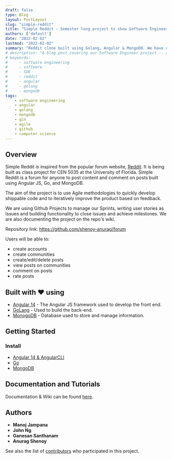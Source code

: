 ```yaml
---
draft: false
type: Blog
layout: PostLayout
slug: "simple-reddit"
title: "Simple Reddit - Semester long project to show Software Engineering skills"
authors: ['default']
date: "2022-02-02"
lastmod: "2022-02-02"
summary: "Reddit clone built using Golang, Angular & MongoDB. We have used Software Engineering best practices and Agile methodologies."
# description: "A blog post covering our Software Engineer project -- a reddit clone using Golang, Angular and MongoDB."
# keywords:
#     - software engineering
#     - software
#     - SDE
#     - reddit
#     - angular
#     - golang
#     - mongodb
tags:
    - software engineering
    - angular
    - golang
    - mongodb
    - gin
    - agile
    - github
    - computer science
---
```


## Overview
Simple Reddit is inspired from the popular forum website, [Reddit](https://reddit.com/). It is being built as class project for CEN 5035 at the University of Florida. Simple Reddit is a forum for anyone to post content and comment on posts built using Angular JS, Go, and MongoDB.

The aim of the project is to use Agile methodologies to quickly develop shippable code and to iteratively improve the product based on feedback.

We are using Github Projects to manage our Sprints, writing user stories as Issues and building functionality to close issues and achieve milestones. We are also documenting the project on the repo's wiki.

Repository link: <https://github.com/shenoy-anurag/forum>

Users will be able to:
- create accounts
- create communities
- create/edit/delete posts
- view posts on communities
- comment on posts
- rate posts

## Built with ❤️ using

* [Angular 14](https://angular.io/guide/setup-local) - The Angular JS framework used to develop the front end.
* [GoLang](https://go.dev/) - Used to build the back-end.
* [MonogoDB](https://www.mongodb.com/) - Database used to store and manage information.

## Getting Started
### Install

* [Angular 14 & AngularCLI](https://angular.io/guide/setup-local)
* [Go](https://go.dev/doc/install)
* [MongoDB](https://docs.mongodb.com/manual/installation/)

## Documentation and Tutorials
Documentation & Wiki can be found [here](https://github.com/shenoy-anurag/simple-reddit/wiki).

## Authors
- **Manoj Jampana**
- **John Ng**
- **Ganesan Santhanam**
- **Anurag Shenoy**

See also the list of [contributors](https://github.com/shenoy-anurag/forum/graphs/contributors) who participated in this project.
